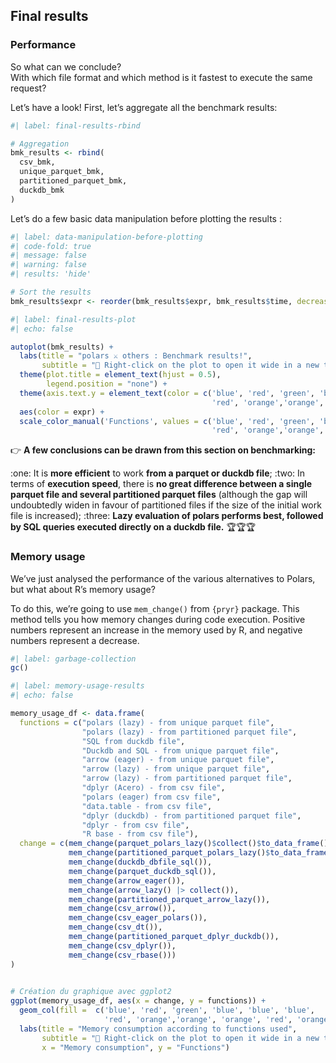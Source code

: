 ## Final results

### Performance

So what can we conclude?  
With which file format and which method is it fastest to execute the same request?  

Let's have a look! First, let's aggregate all the benchmark results:

```r
#| label: final-results-rbind

# Aggregation
bmk_results <- rbind(
  csv_bmk,
  unique_parquet_bmk,
  partitioned_parquet_bmk,
  duckdb_bmk
)
```

Let's do a few basic data manipulation before plotting the results :

```r
#| label: data-manipulation-before-plotting
#| code-fold: true
#| message: false
#| warning: false
#| results: 'hide'

# Sort the results
bmk_results$expr <- reorder(bmk_results$expr, bmk_results$time, decreasing = TRUE)
```


```r
#| label: final-results-plot
#| echo: false

autoplot(bmk_results) +
  labs(title = "polars ⚔️ others : Benchmark results!",
       subtitle = "🔎 Right-click on the plot to open it wide in a new tab") +
  theme(plot.title = element_text(hjust = 0.5),
        legend.position = "none") +
  theme(axis.text.y = element_text(color = c('blue', 'red', 'green', 'blue', 'blue', 'blue',
                                             'red', 'orange','orange', 'orange', 'red', 'orange','orange'))) +
  aes(color = expr) +
  scale_color_manual('Functions', values = c('blue', 'red', 'green', 'blue', 'blue', 'blue',
                                             'red', 'orange','orange', 'orange', 'red', 'orange','orange'))
```

::: {.callout-important title="Final conclusions"}

👉 **A few conclusions can be drawn from this section on benchmarking:**  

:one: It is **more efficient** to work **from a parquet or duckdb file**;
:two: In terms of **execution speed**, there is **no great difference between a single parquet file and several partitioned parquet files** (although the gap will undoubtedly widen in favour of partitioned files if the size of the initial work file is increased);
:three: **Lazy evaluation of polars performs best, followed by SQL queries executed directly on a duckdb file.** 🏆🏆🏆 

:::

### Memory usage

We've just analysed the performance of the various alternatives to Polars, but what about R's memory usage?  

To do this, we're going to use `mem_change()` from `{pryr}` package. This method tells you how memory changes during code execution. Positive numbers represent an increase in the memory used by R, and negative numbers represent a decrease. 

```r
#| label: garbage-collection
gc()
```

```r
#| label: memory-usage-results
#| echo: false

memory_usage_df <- data.frame(
  functions = c("polars (lazy) - from unique parquet file",
                "polars (lazy) - from partitioned parquet file",
                "SQL from duckdb file",
                "Duckdb and SQL - from unique parquet file",
                "arrow (eager) - from unique parquet file",
                "arrow (lazy) - from unique parquet file",
                "arrow (lazy) - from partitioned parquet file",
                "dplyr (Acero) - from csv file",
                "polars (eager) from csv file",
                "data.table - from csv file",
                "dplyr (duckdb) - from partitioned parquet file",
                "dplyr - from csv file",
                "R base - from csv file"),
  change = c(mem_change(parquet_polars_lazy()$collect()$to_data_frame()),
             mem_change(partitioned_parquet_polars_lazy()$to_data_frame()),
             mem_change(duckdb_dbfile_sql()),
             mem_change(parquet_duckdb_sql()),
             mem_change(arrow_eager()),
             mem_change(arrow_lazy() |> collect()),
             mem_change(partitioned_parquet_arrow_lazy()),
             mem_change(csv_arrow()),
             mem_change(csv_eager_polars()),
             mem_change(csv_dt()),
             mem_change(partitioned_parquet_dplyr_duckdb()),
             mem_change(csv_dplyr()),
             mem_change(csv_rbase()))
)

  
# Création du graphique avec ggplot2
ggplot(memory_usage_df, aes(x = change, y = functions)) +
  geom_col(fill =  c('blue', 'red', 'green', 'blue', 'blue', 'blue',
                     'red', 'orange','orange', 'orange', 'red', 'orange','orange')) +
  labs(title = "Memory consumption according to functions used",
       subtitle = "🔎 Right-click on the plot to open it wide in a new tab",
       x = "Memory consumption", y = "Functions")

```

